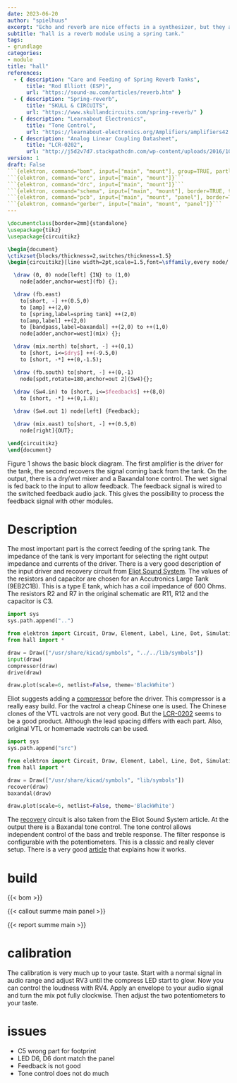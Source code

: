 ```yaml
---
date: 2023-06-20
author: "spielhuus"
excerpt: "Echo and reverb are nice effects in a synthesizer, but they are not easy to build. There are different methods; With a cassette recorder, a bucket brigade circuit, a spring tank or digital. Many modules are made with the digital PT2399 chip. This chip produces a nice reverb, but overall the sound quality is not very good. Hall is an amplifier module to integrate a spring tank into the synthesizer. It provides only the basic functionality. Other modules have a VCA or other blocks to add more effects. This must be patched externaly."
subtitle: "hall is a reverb module using a spring tank."
tags:
- grundlage
categories:
- module
title: "hall"
references: 
  - { description: "Care and Feeding of Spring Reverb Tanks",
      title: "Rod Elliott (ESP)",
      url: "https://sound-au.com/articles/reverb.htm" }
  - { description: "Spring-reverb",
      title: "SKULL & CIRCUITS",
      url: "https://www.skullandcircuits.com/spring-reverb/" }
  - { description: "Learnabout Electronics",
      title: "Tone Control",
      url: "https://learnabout-electronics.org/Amplifiers/amplifiers42.php" }
  - { description: "Analog Linear Coupling Datasheet",
      title: "LCR-0202",
      url: "http://j5d2v7d7.stackpathcdn.com/wp-content/uploads/2016/10/LCR-0202.pdf" }
version: 1
draft: False
```{elektron, command="bom", input=["main", "mount"], group=TRUE, partlist="../../lib/partlist.yaml"}```
```{elektron, command="erc", input=["main", "mount"]}```
```{elektron, command="drc", input=["main", "mount"]}```
```{elektron, command="schema", input=["main", "mount"], border=TRUE, theme="Mono"}```
```{elektron, command="pcb", input=["main", "mount", "panel"], border=TRUE}```
```{elektron, command="gerber", input=["main", "mount", "panel"]}```
---
```


```latex
\documentclass[border=2mm]{standalone}
\usepackage{tikz}
\usepackage{circuitikz}

\begin{document}
\ctikzset{blocks/thickness=2,switches/thickness=1.5}
\begin{circuitikz}[line width=2pt,scale=1.5,font=\sffamily,every node/.style={scale=1.5}]

  \draw (0, 0) node[left] {IN} to (1,0) 
    node[adder,anchor=west](fb) {};

  \draw (fb.east)
    to[short, -] ++(0.5,0)
    to [amp] ++(2,0)
    to [spring,label=spring tank] ++(2,0)
    to[amp,label] ++(2,0) 
    to [bandpass,label=baxandal] ++(2,0) to ++(1,0)
    node[adder,anchor=west](mix) {};

  \draw (mix.north) to[short, -] ++(0,1)
    to [short, i<=$dry$] ++(-9.5,0)
    to [short, -*] ++(0,-1.5);

  \draw (fb.south) to[short, -] ++(0,-1)
    node[spdt,rotate=180,anchor=out 2](Sw4){};
    
  \draw (Sw4.in) to [short, i<=$feedback$] ++(8,0)
    to [short, -*] ++(0,1.8);

  \draw (Sw4.out 1) node[left] {Feedback};

  \draw (mix.east) to[short, -] ++(0.5,0)
    node[right]{OUT};

\end{circuitikz}
\end{document}
```

Figure 1 shows the basic block diagram. The first amplifier is the driver for the tank, the second recovers the signal coming back from the tank. On the output, there is a dry/wet mixer and a Baxandal tone control. The wet signal is fed back to the input to allow feedback. The feedback signal is wired to the switched feedback audio jack. This gives the possibility to process the feedback signal with other modules.

# Description

The most important part is the correct feeding of the spring tank. The impedance of the tank is very important for selecting the right output impedance and currents of the driver. There is a very good description of the input driver and recovery circuit from [Eliot Sound System](https://sound-au.com/articles/reverb.htm#s1). The values of the resistors and capacitor are chosen for an Accutronics Large Tank (9EB2C1B). This is a type E tank, which has a coil impedance of 600 Ohms. The resistors R2 and R7 in the original schematic are R11, R12 and the capacitor is C3.


```python
import sys
sys.path.append("..")

from elektron import Circuit, Draw, Element, Label, Line, Dot, Simulation
from hall import *

draw = Draw(["/usr/share/kicad/symbols", "../../lib/symbols"])
input(draw)
compressor(draw)
drive(draw)

draw.plot(scale=6, netlist=False, theme='BlackWhite')
```

Eliot suggests adding a [compressor](https://sound-au.com/articles/reverb.htm#s5) before the driver. This compressor is a really easy build. For the vactrol a cheap Chinese one is used. The Chinese clones of the VTL vactrols are not very good. But the [LCR-0202](http://j5d2v7d7.stackpathcdn.com/wp-content/uploads/2016/10/LCR-0202.pdf) seems to be a good product. Although the lead spacing differs with each part. Also, original VTL or homemade vactrols can be used. 

```python
import sys
sys.path.append("src")

from elektron import Circuit, Draw, Element, Label, Line, Dot, Simulation
from hall import *

draw = Draw(["/usr/share/kicad/symbols", "lib/symbols"])
recover(draw)
baxandal(draw)

draw.plot(scale=6, netlist=False, theme='BlackWhite')
```

The [recovery](https://sound-au.com/articles/reverb.htm#s2) circuit is also taken from the Eliot Sound System article. At the output there is a Baxandal tone control. The tone control allows independent control of the bass and treble response. The filter response is configurable with the potentiometers. This is a classic and really clever setup. There is a very good [article](https://learnabout-electronics.org/Amplifiers/amplifiers42.php) that explains how it works.


# build

{{< bom >}}

{{< callout summe main panel >}}

{{< report summe main >}}

# calibration

The calibration is very much up to your taste. Start with a normal signal in audio range and adjust RV3 until the compress LED start to glow. Now you can control the loudness with RV4. Apply an envelope to your audio signal and turn the mix pot fully clockwise. Then adjust the two potentiometers to your taste.

# issues

* C5 wrong part for footprint
* LED D6, D6 dont match the panel
* Feedback is not good
* Tone control does not do much
